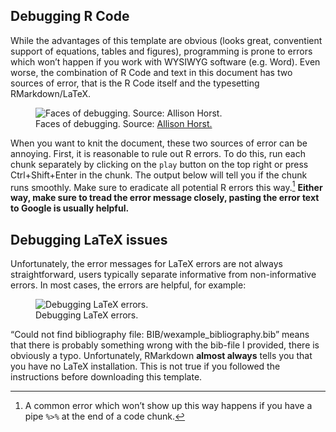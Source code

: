 
## Debugging R Code

While the advantages of this template are obvious (looks great, conventient support of equations, tables and figures), programming is prone to errors which won't happen if you work with WYSIWYG software (e.g. Word).
Even worse, the combination of R Code and text in this document has two sources of error, that is the R Code itself and the typesetting RMarkdown/LaTeX.

![Faces of debugging. Source: [Allison Horst.](https://github.com/allisonhorst/stats-illustrations)](FIGURES/debugging.jpg)

When you want to knit the document, these two sources of error can be annoying.
First, it is reasonable to rule out R errors.
To do this, run each chunk separately by clicking on the `play` button on the top right or press Ctrl+Shift+Enter in the chunk.
The output below will tell you if the chunk runs smoothly.
Make sure to eradicate all potential R errors this way.[^5]
**Either way, make sure to tread the error message closely, pasting the error text to Google is usually helpful.**

[^5]: A common error which won't show up this way happens if you have a pipe `%>%` at the end of a code chunk.

## Debugging LaTeX issues

Unfortunately, the error messages for LaTeX errors are not always straightforward, users typically separate informative from non-informative errors.
In most cases, the errors are helpful, for example:

![Debugging LaTeX errors.](FIGURES/LaTeX_error.PNG)

"Could not find bibliography file: BIB/wexample_bibliography.bib" means that there is probably something wrong with the bib-file I provided, there is obviously a typo.
Unfortunately, RMarkdown **almost always** tells you that you have no LaTeX installation.
This is not true if you followed the instructions before downloading this template.